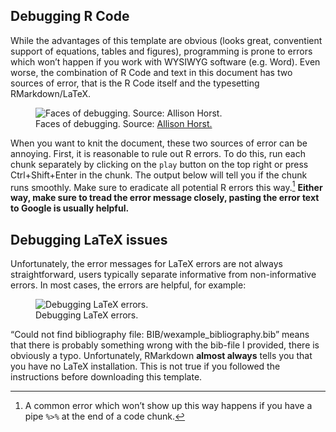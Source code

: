 
## Debugging R Code

While the advantages of this template are obvious (looks great, conventient support of equations, tables and figures), programming is prone to errors which won't happen if you work with WYSIWYG software (e.g. Word).
Even worse, the combination of R Code and text in this document has two sources of error, that is the R Code itself and the typesetting RMarkdown/LaTeX.

![Faces of debugging. Source: [Allison Horst.](https://github.com/allisonhorst/stats-illustrations)](FIGURES/debugging.jpg)

When you want to knit the document, these two sources of error can be annoying.
First, it is reasonable to rule out R errors.
To do this, run each chunk separately by clicking on the `play` button on the top right or press Ctrl+Shift+Enter in the chunk.
The output below will tell you if the chunk runs smoothly.
Make sure to eradicate all potential R errors this way.[^5]
**Either way, make sure to tread the error message closely, pasting the error text to Google is usually helpful.**

[^5]: A common error which won't show up this way happens if you have a pipe `%>%` at the end of a code chunk.

## Debugging LaTeX issues

Unfortunately, the error messages for LaTeX errors are not always straightforward, users typically separate informative from non-informative errors.
In most cases, the errors are helpful, for example:

![Debugging LaTeX errors.](FIGURES/LaTeX_error.PNG)

"Could not find bibliography file: BIB/wexample_bibliography.bib" means that there is probably something wrong with the bib-file I provided, there is obviously a typo.
Unfortunately, RMarkdown **almost always** tells you that you have no LaTeX installation.
This is not true if you followed the instructions before downloading this template.